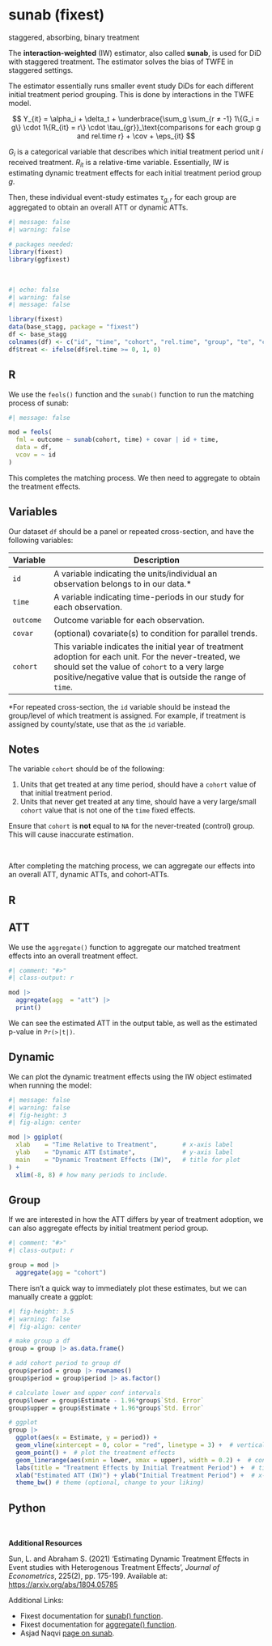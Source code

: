 # sunab (fixest) {.unnumbered}

::: small
staggered, absorbing, binary treatment
:::

The **interaction-weighted** (IW) estimator, also called **sunab**, is used for DiD with staggered treatment. The estimator solves the bias of TWFE in staggered settings.

The estimator essentially runs smaller event study DiDs for each different initial treatment period grouping. This is done by interactions in the TWFE model.

$$
Y_{it} = \alpha_i + \delta_t + \underbrace{\sum_g \sum_{r ≠ -1} 1\{G_i = g\} \cdot 1\{R_{it} = r\} \cdot \tau_{gr}}_\text{comparisons for each group g and rel.time r} + \cov + \eps_{it}
$$

::: small
$G_i$ is a categorical variable that describes which initial treatment period unit $i$ received treatment. $R_{it}$ is a relative-time variable. Essentially, IW is estimating dynamic treatment effects for each initial treatment period group $g$.
:::

Then, these individual event-study estimates $\tau_{g, r}$ for each group are aggregated to obtain an overall ATT or dynamic ATTs.

```r
#| message: false
#| warning: false

# packages needed:
library(fixest)
library(ggfixest)
```

<br />

```r
#| echo: false
#| warning: false
#| message: false

library(fixest)
data(base_stagg, package = "fixest")
df <- base_stagg
colnames(df) <- c("id", "time", "cohort", "rel.time", "group", "te", "covar", "outcome")
df$treat <- ifelse(df$rel.time >= 0, 1, 0)
```

::: panel-tabset
## R

We use the `feols()` function and the `sunab()` function to run the matching process of sunab:

```r
#| message: false

mod = feols(
  fml = outcome ~ sunab(cohort, time) + covar | id + time,
  data = df,
  vcov = ~ id
)
```

This completes the matching process. We then need to aggregate to obtain the treatment effects.

## Variables

Our dataset `df` should be a panel or repeated cross-section, and have the following variables:

| Variable  | Description                                                                                                                                                                                                           |
|------------|------------------------------------------------------------|
| `id`      | A variable indicating the units/individual an observation belongs to in our data.\*                                                                                                                                   |
| `time`    | A variable indicating time-periods in our study for each observation.                                                                                                                                                 |
| `outcome` | Outcome variable for each observation.                                                                                                                                                                                |
| `covar`   | (optional) covariate(s) to condition for parallel trends.                                                                                                                                                             |
| `cohort`  | This variable indicates the initial year of treatment adoption for each unit. For the never-treated, we should set the value of `cohort` to a very large positive/negative value that is outside the range of `time`. |

::: small
\*For repeated cross-section, the `id` variable should be instead the group/level of which treatment is assigned. For example, if treatment is assigned by county/state, use that as the `id` variable.
:::

## Notes

The variable `cohort` should be of the following:

1.  Units that get treated at any time period, should have a `cohort` value of that initial treatment period.
2.  Units that never get treated at any time, should have a very large/small `cohort` value that is not one of the `time` fixed effects.

Ensure that `cohort` is **not** equal to `NA` for the never-treated (control) group. This will cause inaccurate estimation.
:::

<br />

After completing the matching process, we can aggregate our effects into an overall ATT, dynamic ATTs, and cohort-ATTs.

::: panel-tabset
## R

::: panel-tabset
## ATT

We use the `aggregate()` function to aggregate our matched treatment effects into an overall treatment effect.

```r
#| comment: "#>"
#| class-output: r

mod |>
  aggregate(agg  = "att") |>
  print()
```

We can see the estimated ATT in the output table, as well as the estimated p-value in `Pr(>|t|)`.

## Dynamic

We can plot the dynamic treatment effects using the IW object estimated when running the model:

```r
#| message: false
#| warning: false
#| fig-height: 3
#| fig-align: center

mod |> ggiplot(
  xlab    = "Time Relative to Treatment",       # x-axis label
  ylab    = "Dynamic ATT Estimate",             # y-axis label
  main    = "Dynamic Treatment Effects (IW)",   # title for plot
) + 
  xlim(-8, 8) # how many periods to include.
```

## Group

If we are interested in how the ATT differs by year of treatment adoption, we can also aggregate effects by initial treatment period group.

```r
#| comment: "#>"
#| class-output: r

group = mod |>
  aggregate(agg = "cohort")
```

There isn't a quick way to immediately plot these estimates, but we can manually create a ggplot:

```r
#| fig-height: 3.5
#| warning: false
#| fig-align: center

# make group a df
group = group |> as.data.frame()

# add cohort period to group df
group$period = group |> rownames()
group$period = group$period |> as.factor()

# calculate lower and upper conf intervals
group$lower = group$Estimate - 1.96*group$`Std. Error`
group$upper = group$Estimate + 1.96*group$`Std. Error`

# ggplot
group |>
  ggplot(aes(x = Estimate, y = period)) +
  geom_vline(xintercept = 0, color = "red", linetype = 3) +  # vertical line at 0 treatment effect
  geom_point() +  # plot the treatment effects
  geom_linerange(aes(xmin = lower, xmax = upper), width = 0.2) +  # conf intervals
  labs(title = "Treatment Effects by Initial Treatment Period") +  # title (optional)
  xlab("Estimated ATT (IW)") + ylab("Initial Treatment Period") +  # x-axis and y-axis labels (optional)
  theme_bw() # theme (optional, change to your liking)
```
:::

## Python
:::

<br />

**Additional Resources**

Sun, L. and Abraham S. (2021) 'Estimating Dynamic Treatment Effects in Event studies with Heterogenous Treatment Effects', *Journal of Econometrics*, 225(2), pp. 175-199. Available at: <https://arxiv.org/abs/1804.05785>

Additional Links:

-   Fixest documentation for [sunab() function](https://lrberge.github.io/fixest/reference/sunab.html).
-   Fixest documentation for [aggregate() function](https://lrberge.github.io/fixest/reference/aggregate.fixest.html).
-   Asjad Naqvi [page on sunab](https://asjadnaqvi.github.io/DiD/docs/code_r/07_sunab_r/).
